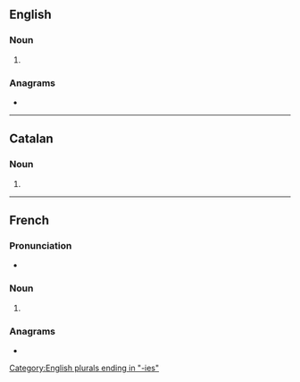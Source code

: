 ==English==

===Noun===
{{head|en|noun form}}

# {{plural of|en|irony}}

===Anagrams===
* {{anagrams|en|a=eiinors|ioniser|ironise|noisier}}

[[Category:English plurals ending in "-ies"]]

----

==Catalan==

===Noun===
{{head|ca|noun form}}

# {{plural of|ca|ironia}}

----

==French==

===Pronunciation===
* {{fr-IPA}}

===Noun===
{{head|fr|noun plural form|g=f}}

# {{plural of|fr|ironie}}

===Anagrams===
* {{l|fr|ioniser}}